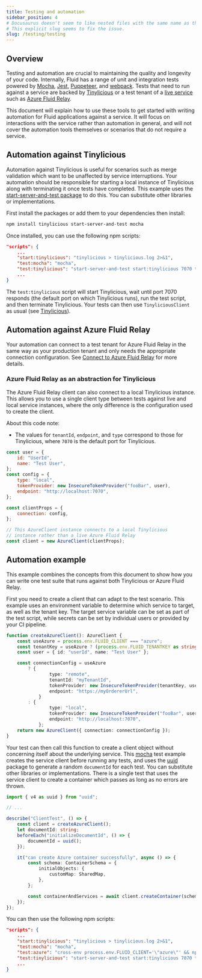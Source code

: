 ```yaml
---
title: Testing and automation
sidebar_position: 4
# Docusaurus doesn't seem to like nested files with the same name as the directory.
# This explicit slug seems to fix the issue.
slug: /testing/testing
---
```


## Overview

Testing and automation are crucial to maintaining the quality and longevity of your code. Internally, Fluid has a range of unit and integration tests powered by [Mocha](https://mochajs.org/), [Jest](https://jestjs.io/), [Puppeteer](https://github.com/puppeteer/puppeteer), and [webpack](https://webpack.js.org/). Tests that need to run against a service are backed by [Tinylicious](./tinylicious) or a test tenant of a [live service](../deployment/service-options) such as [Azure Fluid Relay](../deployment/azure-frs).

This document will explain how to use these tools to get started with writing automation for Fluid applications against a service. It will focus on interactions with the service rather than automation in general, and will not cover the automation tools themselves or scenarios that do not require a service.

## Automation against Tinylicious

Automation against Tinylicious is useful for scenarios such as merge validation which want to be unaffected by service interruptions. Your automation should be responsible for starting a local instance of Tinylicious along with terminating it once tests have completed. This example uses the [start-server-and-test package](https://github.com/bahmutov/start-server-and-test) to do this. You can substitute other libraries or implementations.

First install the packages or add them to your dependencies then install:

```bash
npm install tinylicious start-server-and-test mocha
```

Once installed, you can use the following npm scripts:

```json
"scripts": {
    ...
    "start:tinylicious": "tinylicious > tinylicious.log 2>&1",
    "test:mocha": "mocha",
    "test:tinylicious": "start-server-and-test start:tinylicious 7070 test:mocha",
    ...
}
```

The `test:tinylicious` script will start Tinylicious, wait until port 7070 responds (the default port on which Tinylicious runs), run the test script, and then terminate Tinylicious. Your tests can then use `TinyliciousClient` as usual (see [Tinylicious](./tinylicious)).

## Automation against Azure Fluid Relay

Your automation can connect to a test tenant for Azure Fluid Relay in the same way as your production tenant and only needs the appropriate connection configuration. See [Connect to Azure Fluid Relay](../deployment/azure-frs) for more details.

### Azure Fluid Relay as an abstraction for Tinylicious

The Azure Fluid Relay client can also connect to a local Tinylicious instance. This allows you to use a single client type between tests against live and local service instances, where the only difference is the configuration used to create the client.

About this code note:

-   The values for `tenantId`, `endpoint`, and `type` correspond to those for Tinylicious, where `7070` is the default port for Tinylicious.

```javascript
const user = {
	id: "UserId",
	name: "Test User",
};
const config = {
	type: "local",
	tokenProvider: new InsecureTokenProvider("fooBar", user),
	endpoint: "http://localhost:7070",
};

const clientProps = {
	connection: config,
};

// This AzureClient instance connects to a local Tinylicious
// instance rather than a live Azure Fluid Relay
const client = new AzureClient(clientProps);
```

## Automation example

This example combines the concepts from this document to show how you can write one test suite that runs against both Tinylicious or Azure Fluid Relay.

First you need to create a client that can adapt to the test scenario.
This example uses an environment variable to determine which service to target, as well as the tenant key.
The target service variable can be set as part of the test script, while secrets can be set by individual users or provided by your CI pipeline.

```typescript
function createAzureClient(): AzureClient {
	const useAzure = process.env.FLUID_CLIENT === "azure";
	const tenantKey = useAzure ? (process.env.FLUID_TENANTKEY as string) : "";
	const user = { id: "userId", name: "Test User" };

	const connectionConfig = useAzure
		? {
				type: "remote",
				tenantId: "myTenantId",
				tokenProvider: new InsecureTokenProvider(tenantKey, user),
				endpoint: "https://myOrdererUrl",
			}
		: {
				type: "local",
				tokenProvider: new InsecureTokenProvider("fooBar", user),
				endpoint: "http://localhost:7070",
			};
	return new AzureClient({ connection: connectionConfig });
}
```

Your test can then call this function to create a client object without concerning itself about the underlying service. This [mocha](https://mochajs.org/) test example creates the service client before running any tests, and uses the [uuid](https://github.com/uuidjs/uuid) package to generate a random `documentId` for each test. You can substitute other libraries or implementations. There is a single test that uses the service client to create a container which passes as long as no errors are thrown.

```typescript
import { v4 as uuid } from "uuid";

// ...

describe("ClientTest", () => {
	const client = createAzureClient();
	let documentId: string;
	beforeEach("initializeDocumentId", () => {
		documentId = uuid();
	});

	it("can create Azure container successfully", async () => {
		const schema: ContainerSchema = {
			initialObjects: {
				customMap: SharedMap,
			},
		};

		const containerAndServices = await client.createContainer(schema);
	});
});
```

You can then use the following npm scripts:

```json
"scripts": {
    ...
    "start:tinylicious": "tinylicious > tinylicious.log 2>&1",
    "test:mocha": "mocha",
    "test:azure": "cross-env process.env.FLUID_CLIENT='\"azure\"' && npm run test:mocha",
    "test:tinylicious": "start-server-and-test start:tinylicious 7070 test:mocha",
    ...
}
```
